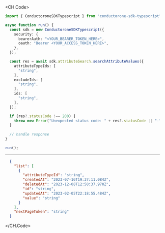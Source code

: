 
<CH.Code>
```typescript SearchAttributeValues.ts
import { ConductoroneSDKTypescript } from "conductorone-sdk-typescript";

async function run() {
  const sdk = new ConductoroneSDKTypescript({
    security: {
      bearerAuth: "<YOUR_BEARER_TOKEN_HERE>",
      oauth: "Bearer <YOUR_ACCESS_TOKEN_HERE>",
    },
  });

  const res = await sdk.attributeSearch.searchAttributeValues({
    attributeTypeIds: [
      "string",
    ],
    excludeIds: [
      "string",
    ],
    ids: [
      "string",
    ],
  });

  if (res?.statusCode !== 200) {
    throw new Error("Unexpected status code: " + res?.statusCode || "-");
  }
  
  // handle response
}

run();
```
---

```json Example Response
  {
    "list": [
      {
        "attributeTypeId": "string",
        "createdAt": "2023-07-16T19:37:11.084Z",
        "deletedAt": "2023-12-08T12:50:37.970Z",
        "id": "string",
        "updatedAt": "2023-02-05T22:18:55.484Z",
        "value": "string"
      }
    ],
    "nextPageToken": "string"
  }
```
</CH.Code>
